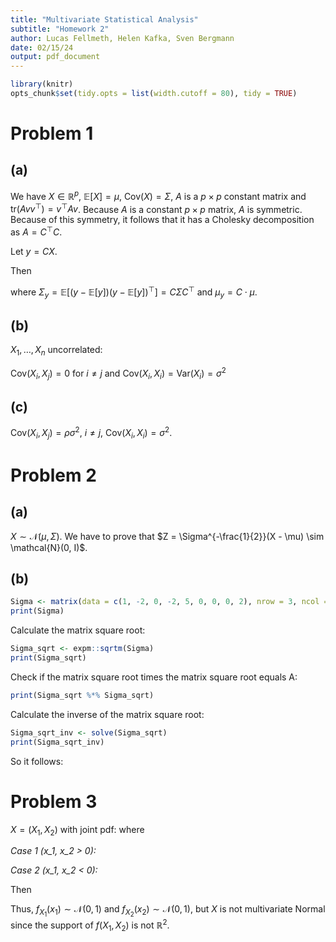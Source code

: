 ```yaml
---
title: "Multivariate Statistical Analysis"
subtitle: "Homework 2"
author: Lucas Fellmeth, Helen Kafka, Sven Bergmann
date: 02/15/24
output: pdf_document
---
```


```r
library(knitr)
opts_chunk$set(tidy.opts = list(width.cutoff = 80), tidy = TRUE)
```

# Problem 1

## (a)

We have $X\in\mathbb{R}^p$, $\mathbb{E}[X] = \mu$, $\text{Cov}(X) = \Sigma$, $A$ is a $p \times p$ constant matrix and $\text{tr}(A v v^\top) = v^\top A v$.
Because $A$ is a constant $p \times p$ matrix, $A$ is symmetric.
Because of this symmetry, it follows that it has a Cholesky decomposition as $A = C^\top C$.

Let $y = C X$.

Then

\begin{align*}
\mathbb{E}[X^\top A X]
&= \mathbb{E}[X^\top C^\top C X] \\
&= \mathbb{E}[(CX)^\top C X] \\
&= \mathbb{E}[y^\top y] \\
&= \sum_i \mathbb{E}[y_i^2] \\
&= \sum_i \text{Var}(y_i) + \mathbb{E}[y_i]^2 \\
&= \text{tr}(\Sigma_y) + \mu_y^\top \mu_y
\end{align*}

where $\Sigma_y = \mathbb{E}[(y-\mathbb{E}[y])(y-\mathbb{E}[y])^\top] = C \Sigma C^\top$
and $\mu_y = C \cdot \mu$.

\begin{align*}
\implies \mathbb{E}[X^\top A X]
&= \text{tr}(C \Sigma C^\top) + \mu^\top \underbrace{C^\top C}_{=A} \mu \\
&= \text{tr}(\Sigma C^\top C) + \mu^\top A \mu \\
&= \text{tr}(\Sigma A) + \mu^\top A \mu
\end{align*}

## (b)

$X_1, \ldots, X_n$ uncorrelated:

$\text{Cov}(X_i, X_j) = 0$ for $i\neq j$ and $\text{Cov}(X_i, X_i) = \text{Var}(X_i) = \sigma^2$

\begin{align*}
\implies \Sigma =
\begin{pmatrix}
\sigma^2    & 0         & 0         & \ldots    & 0         \\
0           & \sigma^2  & 0         & \ldots    & 0         \\
0           & 0         & \ddots    & \ldots    & \vdots    \\
\vdots      & \vdots    & \ldots    & \ddots    & \vdots    \\
0           & 0         & \ldots    & \ldots    & \sigma^2
\end{pmatrix},
J =
\begin{pmatrix}
1       & \ldots & 1        \\
\vdots  & \ddots & \vdots   \\
1       & \ldots & 1
\end{pmatrix}
\in \mathbb{R}^{p\times p}.
\end{align*}

\begin{align*}
A = I - \frac{1}{p} J &=
\begin{pmatrix}
1 - \frac{1}{p} & - \frac{1}{p}     & - \frac{1}{p} & \ldots & - \frac{1}{p}    \\
-\frac{1}{p}    & 1 - \frac{1}{p}   & - \frac{1}{p} & \ldots & - \frac{1}{p}    \\
-\frac{1}{p}    & - \frac{1}{p}     & \ddots        & \ldots & \vdots           \\
\vdots          & \vdots            & \ldots        & \ddots & \vdots           \\
-\frac{1}{p}    & - \frac{1}{p}     & \ldots        & \ldots & 1 - \frac{1}{p}
\end{pmatrix}
\in \mathbb{R}^{p\times p}, \\
A\Sigma &=
\begin{pmatrix}
(1 - \frac{1}{p}) \sigma^2  & - \frac{\sigma^2}{p}          & - \frac{\sigma^2}{p}  & \ldots & - \frac{\sigma^2}{p}     \\
-\frac{\sigma^2}{p}         & (1 - \frac{1}{p}) \sigma^2    & - \frac{1}{p}         & \ldots & - \frac{1}{p}            \\
-\frac{\sigma^2}{p}         & - \frac{\sigma^2}{p}          & \ddots                & \ldots & \vdots                   \\
\vdots                      & \vdots                        & \ldots                & \ddots & \vdots                   \\
-\frac{\sigma^2}{p}         & - \frac{\sigma^2}{p}          & \ldots                & \ldots & (1 - \frac{1}{p}) \sigma^2
\end{pmatrix}
\in \mathbb{R}^{p\times p}.
\end{align*}

\begin{align*}
\mathbb{E}[X^\top A X]
&\overset{a)}{=} \text{tr}(A\Sigma) + \mu^\top A \mu \\
&= \sum_{i=1}^p (1-\frac{1}{p}) \sigma^2 + (\mu \ldots \mu)^\top
\begin{pmatrix}
1 - \frac{1}{p} & - \frac{1}{p}     & - \frac{1}{p} & \ldots & - \frac{1}{p}    \\
-\frac{1}{p}    & 1 - \frac{1}{p}   & - \frac{1}{p} & \ldots & - \frac{1}{p}    \\
-\frac{1}{p}    & - \frac{1}{p}     & \ddots        & \ldots & \vdots           \\
\vdots          & \vdots            & \ldots        & \ddots & \vdots           \\
-\frac{1}{p}    & - \frac{1}{p}     & \ldots        & \ldots & 1 - \frac{1}{p}
\end{pmatrix}
\begin{pmatrix}
\mu \\
\vdots \\
\mu
\end{pmatrix} \\
&= p \cdot (1-\frac{1}{p}) \cdot \sigma^2 + (\underbrace{\mu \cdot (1-\frac{1}{p}) + (p-1) \cdot (-\frac{1}{p}) \cdot \mu}_{\underbrace{= \frac{p-1}{p} \cdot \mu + \frac{1-p}{p} \cdot \mu}_{=0}} \ldots \mu \cdot (1-\frac{1}{p}) + (p-1) \cdot (-\frac{1}{p}) \cdot \mu)
\begin{pmatrix}
\mu \\
\vdots \\
\mu
\end{pmatrix} \\
&= (p-1) \cdot \sigma^2 + (0 \ldots 0) \cdot
\begin{pmatrix}
\mu \\
\vdots \\
\mu
\end{pmatrix} \\
&= (p-1) \cdot \sigma^2
\end{align*}

## (c)

$\text{Cov}(X_i, X_j) = \rho \sigma^2$, $i\neq j$, $\text{Cov}(X_i, X_i) = \sigma^2$.

\begin{align*}
\Sigma = \text{Cov}(X) &=
\begin{pmatrix}
\sigma^2        & \rho\sigma^2  & \rho\sigma^2  & \ldots        & \rho\sigma^2  \\
\rho\sigma^2    & \sigma^2      & \rho\sigma^2  & \ldots        & \rho\sigma^2  \\
\rho\sigma^2    & \rho\sigma^2  & \ddots        & \ldots        & \vdots        \\
\vdots          & \vdots        & \ldots        & \ddots        & \rho\sigma^2  \\
\rho\sigma^2    & \rho\sigma^2  & \ldots        & \rho\sigma^2  & \sigma^2
\end{pmatrix} \\
A = I - \frac{1}{p} J &=
\begin{pmatrix}
1 - \frac{1}{p} & - \frac{1}{p}     & - \frac{1}{p} & \ldots & - \frac{1}{p}    \\
-\frac{1}{p}    & 1 - \frac{1}{p}   & - \frac{1}{p} & \ldots & - \frac{1}{p}    \\
-\frac{1}{p}    & - \frac{1}{p}     & \ddots        & \ldots & \vdots           \\
\vdots          & \vdots            & \ldots        & \ddots & \vdots           \\
-\frac{1}{p}    & - \frac{1}{p}     & \ldots        & \ldots & 1 - \frac{1}{p}
\end{pmatrix}
\in \mathbb{R}^{p\times p}.
\end{align*}

\begin{align*}
\text{tr}(A\Sigma)
&= \sum_{i=1}^p (1-\frac{1}{p}) \cdot \sigma^2 + (p-1) \cdot (-\frac{1}{p}) \cdot \rho \sigma^2 \\
&= p \cdot (1-\frac{1}{p}) \cdot \sigma^2 + (p-1) \cdot (-\frac{1}{p}) \cdot \rho \sigma^2 \\
&= (p-1) \cdot \sigma^2 + (1-p) \rho \cdot \sigma^2 \\
&= (p-1) \cdot \sigma^2 + (\rho - p \cdot \rho) \cdot \sigma^2 \\
&= (p - 1 + \rho - p \cdot \rho) \cdot \sigma^2 \\
\mathbb{E}[X^\top A X]
&= \text{tr}(A\Sigma) + \underbrace{\mu^\top A \mu}_{=0 \text{ (as shown above)}} \\
&= (p - 1 + \rho - p \cdot \rho) \cdot \sigma^2
\end{align*}

# Problem 2

## (a)

$X \sim \mathcal{N}(\mu, \Sigma)$.
We have to prove that $Z = \Sigma^{-\frac{1}{2}}(X - \mu) \sim \mathcal{N}(0, I)$.

\begin{align*}
\mathbb{E}[Z]
&= \mathbb{E}[\Sigma^{-\frac{1}{2}}(X-\mu)]
= \Sigma^{-\frac{1}{2}}(\mathbb{E}[X]-\mu)
= \Sigma^{-\frac{1}{2}}(\mu - \mu) = 0, \\
\text{Var}(Z)
&= \text{Var}(\Sigma^{-\frac{1}{2}}(X-\mu)) = (\Sigma^{-\frac{1}{2}})^2 \text{Var}(X - \mu) \\
&= \Sigma^{-1} \cdot \text{Var}(X) = \Sigma^{-1} \cdot \Sigma = I. \\
&\implies Z \sim \mathcal{N}(\mu, \Sigma).
\end{align*}


## (b)

\begin{align*}
Z
&= \Sigma^{-\frac{1}{2}}(X-\mu) \\
&= \Sigma^{-\frac{1}{2}}(X-0) \\
&= \Sigma^{-\frac{1}{2}} \cdot X.
\end{align*}

```r
Sigma <- matrix(data = c(1, -2, 0, -2, 5, 0, 0, 0, 2), nrow = 3, ncol = 3)
print(Sigma)
```

Calculate the matrix square root:

```r
Sigma_sqrt <- expm::sqrtm(Sigma)
print(Sigma_sqrt)
```

Check if the matrix square root times the matrix square root equals A:

```r
print(Sigma_sqrt %*% Sigma_sqrt)
```

Calculate the inverse of the matrix square root:

```r
Sigma_sqrt_inv <- solve(Sigma_sqrt)
print(Sigma_sqrt_inv)
```

So it follows:

\begin{align*}
Z =
\begin{pmatrix}
2.1213203  \cdot x_1 + 0.7071068 \cdot x_2 \\
0.7071068  \cdot x_1 + 0.7071068 \cdot x_2 \\
0.7071068  \cdot x_3 \\
\end{pmatrix}
\end{align*}

# Problem 3

$X = (X_1, X_2)$ with joint pdf:
\begin{align*}
f(x_1, x_2) =
\begin{cases}
2\varphi(X_1)\varphi(X_2), & X_1 \cdot X_2 > 0, \\
0, & \text{otherwise}
\end{cases}
\end{align*}
where
\begin{align*}
\varphi(x) = \frac{1}{\sqrt{2\pi}}exp(\frac{-x}{2})
\end{align*}

\begin{align*}
\implies f(x_1, x_2) = 2 \cdot \frac{1}{\sqrt{2\pi}}exp(\frac{-x_1}{2}) \cdot \frac{1}{\sqrt{2\pi}}exp(\frac{-x_2}{2}) \cdot I_{\{x_1 \cdot x_2 > 0\}}(x_1, x_2)
\end{align*}

*Case 1 (x_1, x_2 > 0):*

\begin{align*}
f_{X_1}(x_1)
&= \int_0^\infty 2 \cdot \frac{1}{\sqrt{2\pi}}exp(\frac{-x_1}{2}) \cdot \frac{1}{\sqrt{2\pi}}exp(\frac{-x_2}{2}) dx_2 \\
&= 2 \cdot \frac{1}{\sqrt{2\pi}}exp(\frac{-x_1}{2}) \int_0^\infty \frac{1}{\sqrt{2\pi}}exp(\frac{-x_2}{2}) dx_2 \\
&= 2 \cdot \frac{1}{\sqrt{2\pi}}exp(\frac{-x_1}{2}) \cdot \frac{1}{2} \cdot \underbrace{\int_{-\infty}^\infty \frac{1}{\sqrt{2\pi}}exp(\frac{-x_2}{2}) dx_2}_{=1 \text{ (pdf of } \mathcal{N}(0,1) \text{ over its whole support)}} \\
&= \frac{1}{\sqrt{2\pi}}exp(\frac{-x_1}{2}) \cdot I_{\{0,\infty\}}(x_1). \\
f_{X_2}(x_2)
&= \int_0^\infty 2 \cdot \frac{1}{\sqrt{2\pi}}exp(\frac{-x_2}{2}) \cdot \frac{1}{\sqrt{2\pi}}exp(\frac{-x_1}{2}) dx_1 \\
&= 2 \cdot \frac{1}{\sqrt{2\pi}}exp(\frac{-x_2}{2}) \int_0^\infty \frac{1}{\sqrt{2\pi}}exp(\frac{-x_1}{2}) dx_1 \\
&= 2 \cdot \frac{1}{\sqrt{2\pi}}exp(\frac{-x_2}{2}) \cdot \frac{1}{2} \cdot \underbrace{\int_{-\infty}^\infty \frac{1}{\sqrt{2\pi}}exp(\frac{-x_1}{2}) dx_1}_{=1 \text{( pdf of } \mathcal{N}(0,1) \text{ over its whole support)}} \\
&= \frac{1}{\sqrt{2\pi}}exp(\frac{-x_2}{2}) \cdot I_{\{0,\infty\}}(x_2).
\end{align*}

*Case 2 (x_1, x_2 < 0):*

\begin{align*}
f_{X_1}(x_1)
&= \int_0^\infty 2 \cdot \frac{1}{\sqrt{2\pi}}exp(\frac{-x_1}{2}) \cdot \frac{1}{\sqrt{2\pi}}exp(\frac{-x_2}{2}) dx_2 \\
&= 2 \cdot \frac{1}{\sqrt{2\pi}}exp(\frac{-x_1}{2}) \int_{-\infty}^0 \frac{1}{\sqrt{2\pi}}exp(\frac{-x_2}{2}) dx_2 \\
&= 2 \cdot \frac{1}{\sqrt{2\pi}}exp(\frac{-x_1}{2}) \cdot \frac{1}{2} \cdot \underbrace{\int_{-\infty}^\infty \frac{1}{\sqrt{2\pi}}exp(\frac{-x_2}{2}) dx_2}_{=1 \text{ (pdf of } \mathcal{N}(0,1) \text{ over its whole support)}} \\
&= \frac{1}{\sqrt{2\pi}}exp(\frac{-x_1}{2}) \cdot I_{\{-\infty, 0\}}(x_1). \\
f_{X_2}(x_2)
&= \int_0^\infty 2 \cdot \frac{1}{\sqrt{2\pi}}exp(\frac{-x_2}{2}) \cdot \frac{1}{\sqrt{2\pi}}exp(\frac{-x_1}{2}) dx_1 \\
&= 2 \cdot \frac{1}{\sqrt{2\pi}}exp(\frac{-x_2}{2}) \int_{-\infty}^0 \frac{1}{\sqrt{2\pi}}exp(\frac{-x_1}{2}) dx_1 \\
&= 2 \cdot \frac{1}{\sqrt{2\pi}}exp(\frac{-x_2}{2}) \cdot \frac{1}{2} \cdot \underbrace{\int_{-\infty}^\infty \frac{1}{\sqrt{2\pi}}exp(\frac{-x_1}{2}) dx_1}_{=1 \text{( pdf of } \mathcal{N}(0,1) \text{ over its whole support)}} \\
&= \frac{1}{\sqrt{2\pi}}exp(\frac{-x_2}{2}) \cdot I_{\{-\infty, 0\}}(x_2).
\end{align*}

Then
\begin{align*}
f_{X_1}(x_1)
&= \frac{1}{\sqrt{2\pi}}exp(\frac{-x_1}{2}) \cdot I_{\{-\infty, \infty\}}(x_1), \\
f_{X_2}(x_2)
&= \frac{1}{\sqrt{2\pi}}exp(\frac{-x_2}{2}) \cdot I_{\{-\infty, \infty\}}(x_2).
\end{align*}

Thus, $f_{X_1}(x_1) \sim \mathcal{N}(0,1)$ and $f_{X_2}(x_2) \sim \mathcal{N}(0,1)$, but $X$ is not multivariate Normal since the support of $f(X_1, X_2)$ is not $\mathbb{R}^2$.